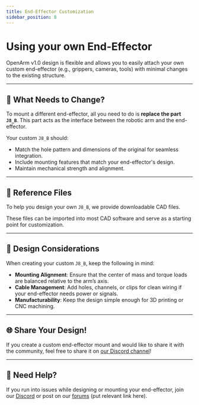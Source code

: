 ```yaml
---
title: End-Effector Customization
sidebar_position: 8
---
```


# Using your own End-Effector

OpenArm v1.0 design is flexible and allows you to easily attach your own custom end-effector (e.g., grippers, cameras, tools) with minimal changes to the existing structure.

---

## 🔄 What Needs to Change?

To mount a different end-effector, all you need to do is **replace the part `J8_B`**. This part acts as the interface between the robotic arm and the end-effector.

Your custom `J8_B` should:

- Match the hole pattern and dimensions of the original for seamless integration.
- Include mounting features that match your end-effector's design.
- Maintain mechanical strength and alignment.

---

## 📂 Reference Files

To help you design your own `J8_B`, we provide downloadable CAD files.

These files can be imported into most CAD software and serve as a starting point for customization.

---

## 🧠 Design Considerations

When creating your custom `J8_B`, keep the following in mind:

- **Mounting Alignment**: Ensure that the center of mass and torque loads are balanced relative to the arm’s axis.
- **Cable Management**: Add holes, channels, or clips for clean wiring if your end-effector needs power or signals.
- **Manufacturability**: Keep the design simple enough for 3D printing or CNC machining.

---

## 🌐 Share Your Design!

If you create a custom end-effector mount and would like to share it with the community, feel free to share it on [our Discord channel](https://discord.gg/FsZaZ4z3We)!

---

## 💬 Need Help?

If you run into issues while designing or mounting your end-effector, join our [Discord](https://discord.gg/FsZaZ4z3We) or post on our [forums](https://forums.example.com/robotic-arm) (put relevant link here).
